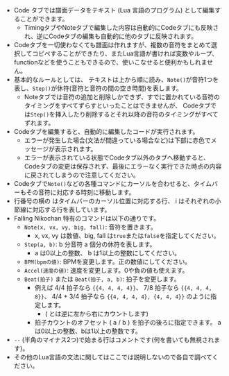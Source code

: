 
- Code タブでは譜面データをテキスト (Lua 言語のプログラム) として編集することができます。
  - TimingタブやNoteタブで編集した内容は自動的にCodeタブにも反映され、逆にCodeタブの編集も自動的に他のタブに反映されます。
- Codeタブを一切使わなくても譜面は作れますが、複数の音符をまとめて選択してコピペすることができたり、またLua言語が書ければ変数やループ、functionなどを使うこともできるので、使いこなせると便利かもしれません。
- 基本的なルールとしては、 テキストは上から順に読み、`Note()`が音符1つを表し、`Step()`が休符(音符と音符の間の空き時間)を表します。
  - Noteタブでは音符の追加と削除しかできず、すでに置かれている音符のタイミングをすべてずらすといったことはできませんが、
  Codeタブでは`Step()`を挿入したり削除するとそれ以降の音符のタイミングがすべてずれます。
- Codeタブを編集すると、自動的に編集したコードが実行されます。
  - エラーが発生した場合(文法が間違っている場合など)は下部に赤色でメッセージが表示されます。
  - エラーが表示されている状態でCodeタブ以外のタブへ移動すると、Codeタブの変更は保存されず、最後にエラーなく実行できた時点の内容に戻されてしまうので注意してください。
- Codeタブで`Note()`などの各種コマンドにカーソルを合わせると、タイムバーもその音符に対応する時刻に移動します。
- 行番号の横の <CautionIcon /> はタイムバーのカーソル位置に対応する行、
<span className="text-sm align-middle">i</span> はそれぞれの小節線に対応する行を表しています。
- Falling Nikochan 特有のコマンドは以下の通りです。
  - `Note(x, vx, vy, big, fall)`: 音符を置きます。
    - x, vx, vy は数値、big, fall は`true`または`false`を指定してください。
  - `Step(a, b)`: b 分音符 a 個分の休符を表します。 
    - a は0以上の整数、 b は1以上の整数にしてください。
  - `BPM(bpmの値)`: BPMを変更します。正の数値にしてください。
  - `Accel(速度の値)`: 速度を変更します。0や負の値も使えます。
  - `Beat(拍子)` または `Beat(拍子, a, b)`: 拍子を変更します。
    - 例えば 4/4 拍子なら `{{4, 4, 4, 4}}`、
    7/8 拍子なら `{{4, 4, 4, 8}}`、
    4/4 + 3/4 拍子なら `{{4, 4, 4, 4}, {4, 4, 4}}`
    のように指定します。
      - (<BeatSlime size={4} /> とは逆に左から右にカウントします)
    - 拍子カウントのオフセット ( a / b ) を拍子の後ろに指定できます。
    aは0以上の整数、bは1以上の整数です。
- `--` (半角のマイナス2つ)で始まる行はコメントです(何を書いても無視されます)。
- その他のLua言語の文法に関してはここでは説明しないので各自で調べてください。
